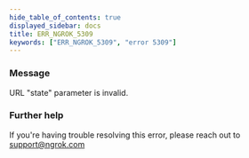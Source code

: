 ```yaml
---
hide_table_of_contents: true
displayed_sidebar: docs
title: ERR_NGROK_5309
keywords: ["ERR_NGROK_5309", "error 5309"]
---
```


### Message

URL "state" parameter is invalid.

### Further help

If you're having trouble resolving this error, please reach out to [support@ngrok.com](mailto:support@ngrok.com?subject=Help%20with%20ERR_NGROK_5309)
